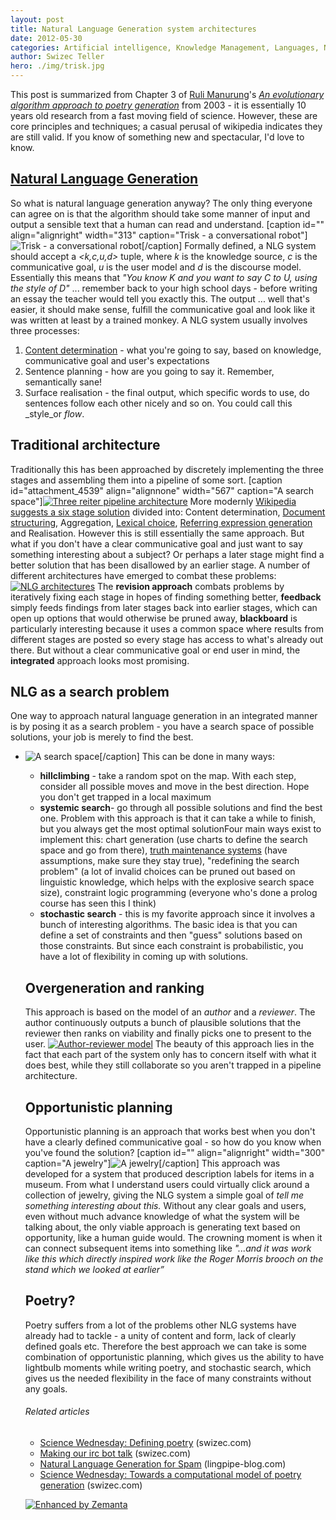 ```yaml
---
layout: post
title: Natural Language Generation system architectures
date: 2012-05-30
categories: Artificial intelligence, Knowledge Management, Languages, Natural Language Generation, Poetry, Programming, Social Sciences
author: Swizec Teller
hero: ./img/trisk.jpg
---
```


This post is summarized from Chapter 3 of [Ruli Manurung](http://staf.cs.ui.ac.id/~maruli/)'s _[An evolutionary algorithm approach to poetry generation](https://docs.google.com/viewer?url=http%3A%2F%2Fwww.inf.ed.ac.uk%2Fpublications%2Fthesis%2Fonline%2FIP040022.pdf)_ from 2003 - it is essentially 10 years old research from a fast moving field of science. However, these are core principles and techniques; a casual perusal of wikipedia indicates they are still valid. If you know of something new and spectacular, I'd love to know.

## [Natural Language Generation](http://en.wikipedia.org/wiki/Natural_language_generation "Natural language generation")

So what is natural language generation anyway? The only thing everyone can agree on is that the algorithm should take some manner of input and output a sensible text that a human can read and understand. \[caption id="" align="alignright" width="313" caption="Trisk - a conversational robot"]![Trisk - a conversational robot](./img/trisk.jpg "Trisk - a conversational robot")\[/caption] Formally defined, a NLG system should accept a _&lt;k,c,u,d>_ tuple, where _k_ is the knowledge source, _c_ is the communicative goal, _u_ is the user model and _d_ is the discourse model. Essentially this means that _"You know K and you want to say C to U, using the style of D"_ ... remember back to your high school days - before writing an essay the teacher would tell you exactly this. The output ... well that's easier, it should make sense, fulfill the communicative goal and look like it was written at least by a trained monkey. A NLG system usually involves three processes:

1.  [Content determination](http://en.wikipedia.org/wiki/Content_determination "Content determination") - what you're going to say, based on knowledge, communicative goal and user's expectations
2.  Sentence planning - how are you going to say it. Remember, semantically sane!
3.  Surface realisation - the final output, which specific words to use, do sentences follow each other nicely and so on. You could call this _style_or _flow_.

## Traditional architecture

Traditionally this has been approached by discretely implementing the three stages and assembling them into a pipeline of some sort. \[caption id="attachment_4539" align="alignnone" width="567" caption="A search space"][![Three reiter pipeline architecture](http://swizec.com/blog/wp-content/uploads/2012/05/three-reiter-pipeline-architecture.png "Three reiter pipeline architecture")](./img/three-reiter-pipeline-architecture.png) More modernly [Wikipedia suggests a six stage solution](http://en.wikipedia.org/wiki/Natural_language_generation#Stages) divided into: Content determination, [Document structuring](http://en.wikipedia.org/wiki/Document_structuring "Document structuring"), Aggregation, [Lexical choice](http://en.wikipedia.org/wiki/Lexical_choice "Lexical choice"), [Referring expression generation](http://en.wikipedia.org/wiki/Referring_expression_generation "Referring expression generation") and Realisation. However this is still essentially the same approach. But what if you don't have a clear communicative goal and just want to say something interesting about a subject? Or perhaps a later stage might find a better solution that has been disallowed by an earlier stage. A number of different architectures have emerged to combat these problems: [![NLG architectures](http://swizec.com/blog/wp-content/uploads/2012/05/NLG-architectures.png "NLG architectures")](./img/NLG-architectures.png) The **revision approach** combats problems by iteratively fixing each stage in hopes of finding something better, **feedback** simply feeds findings from later stages back into earlier stages, which can open up options that would otherwise be pruned away, **blackboard** is particularly interesting because it uses a common space where results from different stages are posted so every stage has access to what's already out there. But without a clear communicative goal or end user in mind, the **integrated** approach looks most promising.

## NLG as a search problem

One way to approach natural language generation in an integrated manner is by posing it as a search problem - you have a search space of possible solutions, your job is merely to find the best.

-   ![A search space](http://graphvisualizer.org/images/examples/nc_gilbert.png "A search space")\[/caption] This can be done in many ways:

    -   **hillclimbing** - take a random spot on the map. With each step, consider all possible moves and move in the best direction. Hope you don't get trapped in a local maximum
    -   **systemic search**- go through all possible solutions and find the best one. Problem with this approach is that it can take a while to finish, but you always get the most optimal solutionFour main ways exist to implement this: chart generation (use charts to define the search space and go from there), [truth maintenance systems](http://en.wikipedia.org/wiki/Reason_maintenance "Reason maintenance") (have assumptions, make sure they stay true), "redefining the search problem" (a lot of invalid choices can be pruned out based on linguistic knowledge, which helps with the explosive search space size), constraint logic programming (everyone who's done a prolog course has seen this I think)
    -   **stochastic search** - this is my favorite approach since it involves a bunch of interesting algorithms. The basic idea is that you can define a set of constraints and then "guess" solutions based on those constraints. But since each constraint is probabilistic, you have a lot of flexibility in coming up with solutions.

    ## Overgeneration and ranking

    This approach is based on the model of an _author_ and a _reviewer_. The author continuously outputs a bunch of plausible solutions that the reviewer then ranks on viability and finally picks one to present to the user. [![Author-reviewer model](http://swizec.com/blog/wp-content/uploads/2012/05/author-reviewer-model.png "Author-reviewer model")](./img/author-reviewer-model.png) The beauty of this approach lies in the fact that each part of the system only has to concern itself with what it does best, while they still collaborate so you aren't trapped in a pipeline architecture.

    ## Opportunistic planning

    Opportunistic planning is an approach that works best when you don't have a clearly defined communicative goal - so how do you know when you've found the solution? \[caption id="" align="alignright" width="300" caption="A jewelry"]![A jewelry](./img/antique-jewelry-antique-jewellery.jpg "A jewelry")\[/caption] This approach was developed for a system that produced description labels for items in a museum. From what I understand users could virtually click around a collection of jewelry, giving the NLG system a simple goal of _tell me something interesting about this._ Without any clear goals and users, even without much advance knowledge of what the system will be talking about, the only viable approach is generating text based on opportunity, like a human guide would. The crowning moment is when it can connect subsequent items into something like _"...and it was work like this which directly inspired work like the Roger Morris brooch on the stand which we looked at earlier”_

    ## Poetry?

    Poetry suffers from a lot of the problems other NLG systems have already had to tackle - a unity of content and form, lack of clearly defined goals etc. Therefore the best approach we can take is some combination of opportunistic planning, which gives us the ability to have lightbulb moments while writing poetry, and stochastic search, which gives us the needed flexibility in the face of many constraints without any goals.

    ###### Related articles

    -   [Science Wednesday: Defining poetry](http://swizec.com/blog/science-wednesday-defining-poetry/swizec/4079) (swizec.com)
    -   [Making our irc bot talk](http://swizec.com/blog/making-our-irc-bot-talk/swizec/4243) (swizec.com)
    -   [Natural Language Generation for Spam](http://lingpipe-blog.com/2012/03/31/natural-language-generation-for-spam/) (lingpipe-blog.com)
    -   [Science Wednesday: Towards a computational model of poetry generation](http://swizec.com/blog/science-wednesday-towards-a-computational-model-of-poetry-generation/swizec/3855) (swizec.com)

    [![Enhanced by Zemanta](http://img.zemanta.com/zemified_e.png?x-id=d650edd8-aed4-4c7a-b260-90132b553987)](http://www.zemanta.com/?px "Enhanced by Zemanta")
